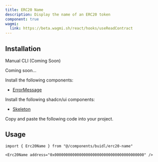 ```yaml
---
title: ERC20 Name
description: Display the name of an ERC20 token
component: true
wagmi:
  link: https://beta.wagmi.sh/react/hooks/useReadContract
---
```


<ComponentPreview
  name="erc20-name-demo"
  className="[&_.preview>[data-orientation=vertical]]:sm:max-w-[70%]"
/>

## Installation

<Tabs defaultValue="manual">

<TabsList>
  <TabsTrigger value="manual">Manual</TabsTrigger>
  <TabsTrigger disabled={true} value="cli">
    CLI (Coming Soon)
  </TabsTrigger>
</TabsList>

<TabsContent value="cli">

<Steps>

<Step>Coming soon...</Step>

</Steps>

</TabsContent>

<TabsContent value="manual">

<Steps>

<Step>Install the following components:</Step>

- [ErrorMessage](/docs/components/error-message)

<Step>Install the following shadcn/ui components:</Step>

- [Skeleton](https://ui.shadcn.com/docs/components/skeleton)

<Step>Copy and paste the following code into your project.</Step>

<ComponentSource name="erc20-name" />

</Steps>

</TabsContent>

</Tabs>

## Usage

```tsx
import { Erc20Name } from "@/components/buidl/erc20-name"
```

```tsx
<Erc20Name address="0x0000000000000000000000000000000000000000" />
```
